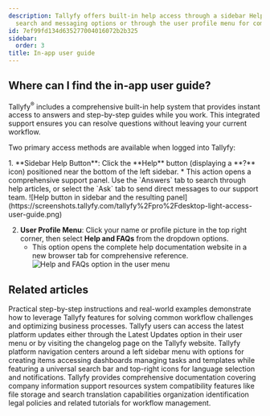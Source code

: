 ```yaml
---
description: Tallyfy offers built-in help access through a sidebar Help button with
  search and messaging options or through the user profile menu for complete documentation.
id: 7ef99fd134d635277004016072b2b325
sidebar:
  order: 3
title: In-app user guide
---
```



## Where can I find the in-app user guide?

Tallyfy<sup>®</sup> includes a comprehensive built-in help system that provides instant access to answers and step-by-step guides while you work. This integrated support ensures you can resolve questions without leaving your current workflow.

Two primary access methods are available when logged into Tallyfy:

<Steps>
1.  **Sidebar Help Button**: Click the **Help** button (displaying a **?** icon) positioned near the bottom of the left sidebar.
    *   This action opens a comprehensive support panel. Use the `Answers` tab to search through help articles, or select the `Ask` tab to send direct messages to our support team.
        ![Help button in sidebar and the resulting panel](https://screenshots.tallyfy.com/tallyfy%2Fpro%2Fdesktop-light-access-user-guide.png)

2.  **User Profile Menu**: Click your name or profile picture in the top right corner, then select **Help and FAQs** from the dropdown options.
    *   This option opens the complete help documentation website in a new browser tab for comprehensive reference.
        ![Help and FAQs option in the user menu](https://screenshots.tallyfy.com/tallyfy%2Fpro%2Fdesktop-light-access-help-and-faqs.png)
</Steps>


## Related articles
<CardGrid>
<LinkTitleCard header="<b>Tutorials > How-to guides</b>" href="/products/pro/tutorials/how-to/" > Practical step-by-step instructions and real-world examples demonstrate how to leverage Tallyfy features for solving common workflow challenges and optimizing business processes. </LinkTitleCard>
<LinkTitleCard header="<b>Miscellaneous > Stay updated with Tallyfy's latest features</b>" href="/products/pro/miscellaneous/how-can-i-stay-updated-with-tallyfys-latest-features/" > Tallyfy users can access the latest platform updates either through the Latest Updates option in their user menu or by visiting the changelog page on the Tallyfy website. </LinkTitleCard>
<LinkTitleCard header="<b>Tutorials > Navigate Tallyfy</b>" href="/products/pro/tutorials/navigate-tallyfy/" > Tallyfy platform navigation centers around a left sidebar menu with options for creating items accessing dashboards managing tasks and templates while featuring a universal search bar and top-right icons for language selection and notifications. </LinkTitleCard>
<LinkTitleCard header="<b>Pro > Miscellaneous</b>" href="/products/pro/miscellaneous/" > Tallyfy provides comprehensive documentation covering company information support resources system compatibility features like file storage and search translation capabilities organization identification legal policies and related tutorials for workflow management. </LinkTitleCard>
</CardGrid>